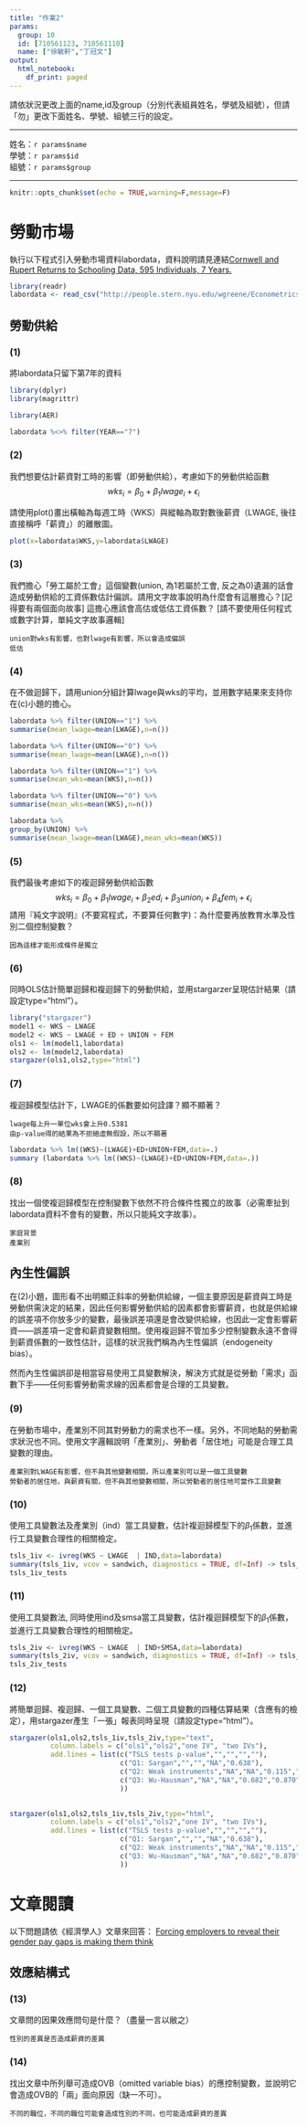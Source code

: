 ```yaml
---
title: "作業2"
params:
  group: 10
  id: [710561123, 710561110]
  name: ["徐敏軒","丁冠文"]
output:
  html_notebook:
    df_print: paged
---
```

請依狀況更改上面的name,id及group（分別代表組員姓名，學號及組號），但請「勿」更改下面姓名、學號、組號三行的設定。  

***

姓名：`r params$name`  
學號：`r params$id`  
組號：`r params$group`  

***

```r
knitr::opts_chunk$set(echo = TRUE,warning=F,message=F)
```

# 勞動市場

執行以下程式引入勞動市場資料labordata，資料說明請見連結[Cornwell and Rupert Returns to Schooling Data, 595 Individuals, 7 Years.](http://people.stern.nyu.edu/wgreene/Econometrics/PanelDataSets.htm)

```r
library(readr)
labordata <- read_csv("http://people.stern.nyu.edu/wgreene/Econometrics/cornwell&rupert.csv")
```

## 勞動供給

### (1)
將labordata只留下第7年的資料

```r
library(dplyr)
library(magrittr)
```

```r
library(AER)
```

```r
labordata %<>% filter(YEAR=="7")
```

### (2) 
我們想要估計薪資對工時的影響（即勞動供給），考慮如下的勞動供給函數
$$wks_{i}=\beta_0+\beta_1 lwage_{i}+\epsilon_i$$

請使用plot()畫出橫軸為每週工時（WKS）與縱軸為取對數後薪資（LWAGE, 後往直接稱呼「薪資」）的離散圖。
```r
plot(x=labordata$WKS,y=labordata$LWAGE)
```

### (3)
我們擔心「勞工屬於工會」這個變數(union, 為1若屬於工會, 反之為0)遺漏的話會造成勞動供給的工資係數估計偏誤。請用文字故事說明為什麼會有這層擔心？[記得要有兩個面向故事] 這擔心應該會高估或低估工資係數？
[請不要使用任何程式或數字計算，單純文字故事邏輯]

```
union對wks有影響，也對lwage有影響，所以會造成偏誤
低估
```

### (4)
在不做迴歸下，請用union分組計算lwage與wks的平均，並用數字結果來支持你在(c)小題的擔心。

```r
labordata %>% filter(UNION=="1") %>%
summarise(mean_lwage=mean(LWAGE),n=n())
```

```r
labordata %>% filter(UNION=="0") %>%
summarise(mean_lwage=mean(LWAGE),n=n())
```

```r
labordata %>% filter(UNION=="1") %>%
summarise(mean_wks=mean(WKS),n=n())
```

```r
labordata %>% filter(UNION=="0") %>%
summarise(mean_wks=mean(WKS),n=n())
```

```r
labordata %>%
group_by(UNION) %>%
summarise(mean_lwage=mean(LWAGE),mean_wks=mean(WKS))
```


### (5)
我們最後考慮如下的複迴歸勞動供給函數
$$wks_{i}=\beta_0+\beta_1 lwage_{i} + \beta_2 ed_{i} +\beta_3 union_{i} +\beta_4 fem_{i}+\epsilon_{i}$$
請用『純文字說明』(不要寫程式，不要算任何數字)：為什麼要再放教育水準及性別二個控制變數？

```
因為這樣才能形成條件是獨立
```

### (6)
同時OLS估計簡單迴歸和複迴歸下的勞動供給，並用stargarzer呈現估計結果（請設定type="html"）。



```r
library("stargazer")
model1 <- WKS ~ LWAGE
model2 <- WKS ~ LWAGE + ED + UNION + FEM
ols1 <- lm(model1,labordata)
ols2 <- lm(model2,labordata)
stargazer(ols1,ols2,type="html")
```

### (7)
複迴歸模型估計下，LWAGE的係數要如何詮譯？顯不顯著？

```
lwage每上升一單位wks會上升0.5381
由p-value得的結果為不拒絕虛無假設，所以不顯著
```
```r
labordata %>% lm((WKS)~(LWAGE)+ED+UNION+FEM,data=.)
summary (labordata %>% lm((WKS)~(LWAGE)+ED+UNION+FEM,data=.))
```


### (8)
找出一個使複迴歸模型在控制變數下依然不符合條件性獨立的故事（必需牽扯到labordata資料不會有的變數，所以只能純文字故事）。

```
家庭背景
產業別
```

## 內生性偏誤
在(2)小題，圖形看不出明顯正斜率的勞動供給線，一個主要原因是薪資與工時是勞動供需決定的結果，因此任何影響勞動供給的因素都會影響薪資，也就是供給線的誤差項不你放多少的變數，最後誤差項還是會改變供給線，也因此一定會影響薪資——誤差項一定會和薪資變數相關。使用複迴歸不管加多少控制變數永遠不會得到薪資係數的一致性估計，這樣的狀況我們稱為內生性偏誤（endogeneity bias）。

然而內生性偏誤卻是相當容易使用工具變數解決，解決方式就是從勞動「需求」函數下手——任何影響勞動需求線的因素都會是合理的工具變數。

### (9)
在勞動市場中，產業別不同其對勞動力的需求也不一樣。另外，不同地點的勞動需求狀況也不同。使用文字邏輯說明「產業別」、勞動者「居住地」可能是合理工具變數的理由。

```
產業別對LWAGE有影響，但不與其他變數相關，所以產業別可以是一個工具變數
勞動者的居住地，與薪資有關，但不與其他變數相關，所以勞動者的居住地可當作工具變數
```

### (10)
使用工具變數法及產業別（ind）當工具變數，估計複迴歸模型下的$\beta_1$係數，並進行工具變數合理性的相關檢定。

```r
tsls_1iv <- ivreg(WKS ~ LWAGE  | IND,data=labordata) 
summary(tsls_1iv, vcov = sandwich, diagnostics = TRUE, df=Inf) -> tsls_1iv_tests
tsls_1iv_tests
```

### (11) 
使用工具變數法, 同時使用ind及smsa當工具變數，估計複迴歸模型下的$\beta_1$係數，並進行工具變數合理性的相關檢定。

```r
tsls_2iv <- ivreg(WKS ~ LWAGE  | IND+SMSA,data=labordata) 
summary(tsls_2iv, vcov = sandwich, diagnostics = TRUE, df=Inf) -> tsls_2iv_tests
tsls_2iv_tests
```

### (12)
將簡單迴歸、複迴歸、一個工具變數、二個工具變數的四種估算結果（含應有的檢定），用stargazer產生「一張」報表同時呈現（請設定type="html"）。

```r
stargazer(ols1,ols2,tsls_1iv,tsls_2iv,type="text",
          column.labels = c("ols1","ols2","one IV", "two IVs"),
          add.lines = list(c("TSLS tests p-value","","","",""),
                           c("Q1: Sargan","","","NA","0.638"),
                           c("Q2: Weak instruments","NA","NA","0.115","3.63e-09"),
                           c("Q3: Wu-Hausman","NA","NA","0.682","0.870")
                           ))
          
```


```r
stargazer(ols1,ols2,tsls_1iv,tsls_2iv,type="html",
          column.labels = c("ols1","ols2","one IV", "two IVs"),
          add.lines = list(c("TSLS tests p-value","","","",""),
                           c("Q1: Sargan","","","NA","0.638"),
                           c("Q2: Weak instruments","NA","NA","0.115","3.63e-09"),
                           c("Q3: Wu-Hausman","NA","NA","0.682","0.870")
                           ))
```

# 文章閱讀
以下問題請依《經濟學人》文章來回答：
[Forcing employers to reveal their gender pay gaps is making them think](https://www.economist.com/news/britain/21739993-despite-its-flaws-new-obligation-could-spark-change-employment-practices-forcing)

## 效應結構式

### (13)
文章問的因果效應問句是什麼？（盡量一言以敝之）

```
性別的差異是否造成薪資的差異
```

### (14)
找出文章中所列舉可造成OVB（omitted variable bias）的應控制變數，並說明它會造成OVB的「兩」面向原因（缺一不可）。

```
不同的職位，不同的職位可能會造成性別的不同，也可能造成薪資的差異
```